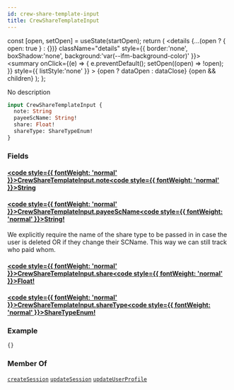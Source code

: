 ```yaml
---
id: crew-share-template-input
title: CrewShareTemplateInput
---
```









  const [open, setOpen] = useState(startOpen);
  return (
    <details {...(open ? { open: true } : {})} className="details" style={{ border:'none', boxShadow:'none', background:'var(--ifm-background-color)' }}>
      <summary
        onClick={(e) => {
          e.preventDefault();
          setOpen((open) => !open);
        }}
        style={{ listStyle:'none' }}
      >
      {open ? dataOpen : dataClose}
      </summary>
      {open && children}
    </details>
  );
};








No description


```graphql
input CrewShareTemplateInput {
  note: String
  payeeScName: String!
  share: Float!
  shareType: ShareTypeEnum!
}
```




### Fields

#### [<code style={{ fontWeight: 'normal' }}>CrewShareTemplateInput.<b>note</b></code>](#)<Bullet />[<code style={{ fontWeight: 'normal' }}><b>String</b></code>](/api/types/scalars/string.mdx) <Badge class="badge badge--secondary " text="scalar"/> 



#### [<code style={{ fontWeight: 'normal' }}>CrewShareTemplateInput.<b>payeeScName</b></code>](#)<Bullet />[<code style={{ fontWeight: 'normal' }}><b>String!</b></code>](/api/types/scalars/string.mdx) <Badge class="badge badge--secondary badge--non_null" text="non-null"/> <Badge class="badge badge--secondary " text="scalar"/> 
We explicitly require the name of the share type to be passed in in case the user is deleted OR
if they change their SCName. This way we can still track who paid whom.


#### [<code style={{ fontWeight: 'normal' }}>CrewShareTemplateInput.<b>share</b></code>](#)<Bullet />[<code style={{ fontWeight: 'normal' }}><b>Float!</b></code>](/api/types/scalars/float.mdx) <Badge class="badge badge--secondary badge--non_null" text="non-null"/> <Badge class="badge badge--secondary " text="scalar"/> 



#### [<code style={{ fontWeight: 'normal' }}>CrewShareTemplateInput.<b>shareType</b></code>](#)<Bullet />[<code style={{ fontWeight: 'normal' }}><b>ShareTypeEnum!</b></code>](/api/types/enums/share-type-enum.mdx) <Badge class="badge badge--secondary badge--non_null" text="non-null"/> <Badge class="badge badge--secondary " text="enum"/> 





### Example


```graphql
{}
```




### Member Of

[`createSession`](/api/operations/mutations/create-session.mdx)  <Badge class="badge badge--secondary badge--relation" text="mutation"/><Bullet />[`updateSession`](/api/operations/mutations/update-session.mdx)  <Badge class="badge badge--secondary badge--relation" text="mutation"/><Bullet />[`updateUserProfile`](/api/operations/mutations/update-user-profile.mdx)  <Badge class="badge badge--secondary badge--relation" text="mutation"/>